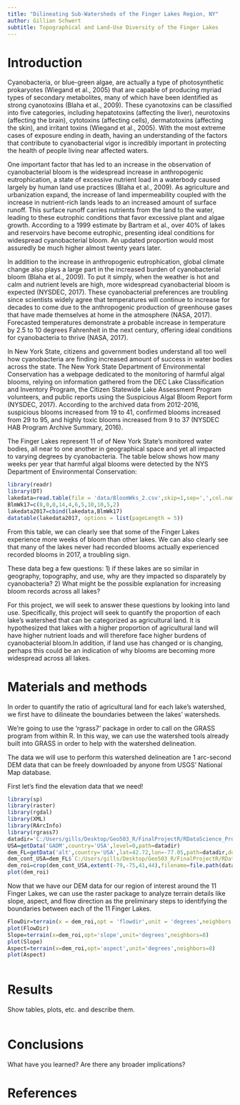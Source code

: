 ```yaml
---
title: "Dilineating Sub-Watersheds of the Finger Lakes Region, NY"
author: Gillian Schwert
subtitle: Topographical and Land-Use Diversity of the Finger Lakes
---
```


# Introduction
Cyanobacteria, or blue-green algae, are actually a type of photosynthetic prokaryotes (Wiegand et al., 2005) that are capable of producing myriad types of secondary metabolites, many of which have been identified as strong cyanotoxins (Blaha et al., 2009). These cyanotoxins can be classified into five categories, including hepatotoxins (affecting the liver), neurotoxins (affecting the brain), cytotoxins (affecting cells), dermatotoxins (affecting the skin), and irritant toxins (Wiegand et al., 2005). With the most extreme cases of exposure ending in death, having an understanding of the factors that contribute to cyanobacterial vigor is incredibly important in protecting the health of people living near affected waters.

One important factor that has led to an increase in the observation of cyanobacterial bloom is the widespread increase in anthropogenic eutrophication, a state of excessive nutrient load in a waterbody caused largely by human land use practices (Blaha et al., 2009). As agriculture and urbanization expand, the increase of land impermeability coupled with the increase in nutrient-rich lands leads to an increased amount of surface runoff. This surface runoff carries nutrients from the land to the water, leading to these eutrophic conditions that favor excessive plant and algae growth. According to a 1999 estimate by Bartram et al., over 40% of lakes and reservoirs have become eutrophic, presenting ideal conditions for widespread cyanobacterial bloom. An updated proportion would most assuredly be much higher almost twenty years later.

In addition to the increase in anthropogenic eutrophication, global climate change also plays a large part in the increased burden of cyanobacterial bloom (Blaha et al., 2009). To put it simply, when the weather is hot and calm and nutrient levels are high, more widespread cyanobacterial bloom is expected (NYSDEC, 2017). These cyanobacterial preferences are troubling since scientists widely agree that temperatures will continue to increase for decades to come due to the anthropogenic production of greenhouse gases that have made themselves at home in the atmosphere (NASA, 2017). Forecasted temperatures demonstrate a probable increase in temperature by 2.5 to 10 degrees Fahrenheit in the next century, offering ideal conditions for cyanobacteria to thrive (NASA, 2017).

In New York State, citizens and government bodies understand all too well how cyanobacteria are finding increased amount of success in water bodies across the state. The New York State Department of Environmental Conservation has a webpage dedicated to the monitoring of harmful algal blooms, relying on information gathered from the DEC Lake Classification and Inventory Program, the Citizen Statewide Lake Assessment Program volunteers, and public reports using the Suspicious Algal Bloom Report form (NYSDEC, 2017). According to the archived data from 2012-2016, suspicious blooms increased from 19 to 41, confirmed blooms increased from 29 to 95, and highly toxic blooms increased from 9 to 37 (NYSDEC HAB Program Archive Summary, 2016).

The Finger Lakes represent 11 of of New York State's monitored water bodies, all near to one another in geographical space and yet all impacted to varying degrees by cyanobacteria. The table below shows how many weeks per year that harmful algal blooms were detected by the NYS Department of Environmental Conservation:
```r
library(readr)
library(DT)
lakedata=read.table(file = 'data/BloomWks_2.csv',skip=1,sep=',',col.names=c('Lake','BlmWk12','BlmWk13','BlmWk14','BlmWk15','BlmWk16'),nrows=11)
BlmWk17=c(8,0,0,14,4,6,5,10,10,5,2)
lakedata2017=cbind(lakedata,BlmWk17)
datatable(lakedata2017, options = list(pageLength = 5))
```

From this table, we can clearly see that some of the Finger Lakes experience more weeks of bloom than other lakes. We can also clearly see that many of the lakes never had recorded blooms actually experienced recorded blooms in 2017, a troubling sign.

These data beg a few questions: 1) if these lakes are so similar in geography, topography, and use, why are they impacted so disparately by cyanobacteria? 2) What might be the possible explanation for increasing bloom records across all lakes? 

For this project, we will seek to answer these questions by looking into land use. Specifically, this project will seek to quantify the proportion of each lake's watershed that can be categorized as agricultural land. It is hypothesized that lakes with a higher proportion of agricultural land will have higher nutrient loads and will therefore face higher burdens of cyanobacterial bloom.In addition, if land use has changed or is changing, perhaps this could be an indication of why blooms are becoming more widespread across all lakes.

# Materials and methods

In order to quantify the ratio of agricultural land for each lake's watershed, we first have to dilineate the boundaries between the lakes' watersheds.

We're going to use the 'rgrass7' package in order to call on the GRASS program from within R. In this way, we can use the watershed tools already built into GRASS in order to help with the watershed delineation.

The data we will use to perform this watershed delineation are 1 arc-second DEM data that can be freely downloaded by anyone from USGS' National Map database.

First let's find the elevation data that we need!
```r
library(sp)
library(raster)
library(rgdal)
library(XML)
library(RArcInfo)
library(rgrass7)
datadir='C:/Users/gills/Desktop/Geo503_R/FinalProjectR/RDataScience_Project/data'
USA=getData('GADM',country='USA',level=0,path=datadir)
dem_FL=getData('alt',country='USA',lat=42.72,lon=-77.05,path=datadir,download=T)
dem_cont_USA=dem_FL$`C:/Users/gills/Desktop/Geo503_R/FinalProjectR/RDataScience_Project/data/USA1_msk_alt.grd`
dem_roi=crop(dem_cont_USA,extent(-79,-75,41,44),filename=file.path(datadir,"dem_flr.tif"),overwrite=T)
plot(dem_roi)
```

Now that we have our DEM data for our region of interest around the 11 Finger Lakes, we can use the raster package to analyze terrain details like slope, aspect, and flow direction as the preliminary steps to identifying the boundaries between each of the 11 Finger Lakes.


```r
FlowDir=terrain(x = dem_roi,opt = 'flowdir',unit = 'degrees',neighbors = 8)
plot(FlowDir)
Slope=terrain(x=dem_roi,opt='slope',unit='degrees',neighbors=8)
plot(Slope)
Aspect=terrain(x=dem_roi,opt='aspect',unit='degrees',neighbors=8)
plot(Aspect)
```



```r

```


# Results

Show tables, plots, etc. and describe them.

```r

```

# Conclusions

What have you learned?  Are there any broader implications?

# References

